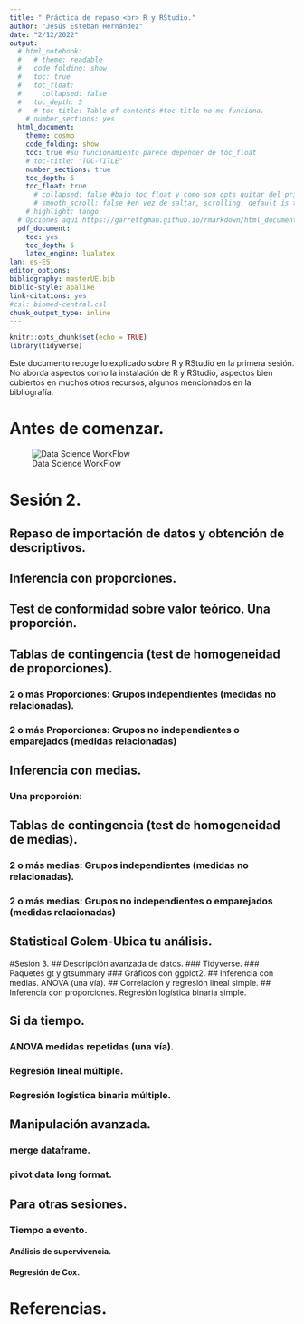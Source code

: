 ```yaml
---
title: " Práctica de repaso <br> R y RStudio."
author: "Jesús Esteban Hernández"
date: "2/12/2022"
output:
  # html_notebook:
  #   # theme: readable
  #   code_folding: show
  #   toc: true
  #   toc_float: 
  #     collapsed: false
  #   toc_depth: 5
  #   # toc-title: Table of contents #toc-title no me funciona.
    # number_sections: yes
  html_document:
    theme: cosmo
    code_folding: show
    toc: true #su funcionamiento parece depender de toc_float
    # toc-title: "TOC-TITLE"
    number_sections: true
    toc_depth: 5
    toc_float: true
      # collapsed: false #bajo toc_float y como son opts quitar del principal. >default es true< y por eso false la deja desplatada desde el principio
      # smooth_scroll: false #en vez de saltar, scrolling. default is true.
    # highlight: tango
  # Opciones aquí https://garrettgman.github.io/rmarkdown/html_document_format
  pdf_document:
    toc: yes
    toc_depth: 5
    latex_engine: lualatex
lan: es-ES
editor_options:
bibliography: masterUE.bib
biblio-style: apalike
link-citations: yes
#csl: biomed-central.csl
chunk_output_type: inline
---
```


```r
knitr::opts_chunk$set(echo = TRUE)
library(tidyverse)
```

Este documento recoge lo explicado sobre R y RStudio en la primera sesión.
No aborda aspectos como la instalación de R y RStudio, aspectos bien cubiertos en muchos otros recursos, algunos mencionados en la bibliografía.

# Antes de comenzar.

![Data Science WorkFlow](pics/datascience_proj.png)

# Sesión 2.

## Repaso de importación de datos y obtención de descriptivos.

## Inferencia con proporciones.

## Test de conformidad sobre valor teórico. Una proporción.

## Tablas de contingencia (test de homogeneidad de proporciones).

### 2 o más Proporciones: Grupos independientes (medidas no relacionadas).

### 2 o más Proporciones: Grupos no independientes o emparejados (medidas relacionadas)

## Inferencia con medias.

### Una proporción:

## Tablas de contingencia (test de homogeneidad de medias).

### 2 o más medias: Grupos independientes (medidas no relacionadas).

### 2 o más medias: Grupos no independientes o emparejados (medidas relacionadas)

## Statistical Golem-Ubica tu análisis.

#Sesión 3.
## Descripción avanzada de datos.
### Tidyverse.
### Paquetes gt y gtsummary \### Gráficos con ggplot2.
## Inferencia con medias.
ANOVA (una vía).
## Correlación y regresión lineal simple.
## Inferencia con proporciones.
Regresión logística binaria simple.

## Si da tiempo.

### ANOVA medidas repetidas (una vía).

### Regresión lineal múltiple.

### Regresión logística binaria múltiple.

## Manipulación avanzada.

### merge dataframe.

### pivot data long format.

## Para otras sesiones.

### Tiempo a evento.

#### Análisis de supervivencia.

#### Regresión de Cox.

# Referencias.
